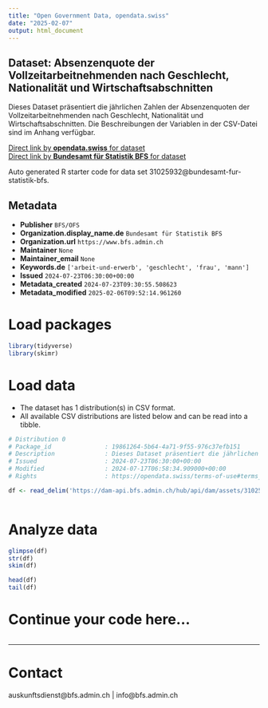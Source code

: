 ```yaml
---
title: "Open Government Data, opendata.swiss"
date: "2025-02-07"
output: html_document
---
```


## Dataset: Absenzenquote der Vollzeitarbeitnehmenden nach Geschlecht, Nationalität und Wirtschaftsabschnitten

Dieses Dataset präsentiert die jährlichen Zahlen der Absenzenquoten der Vollzeitarbeitnehmenden nach Geschlecht, Nationalität und Wirtschaftsabschnitten. Die Beschreibungen der Variablen in der CSV-Datei sind im Anhang verfügbar.

[Direct link by **opendata.swiss** for dataset](https://opendata.swiss/de/dataset/absenzenquote-der-vollzeitarbeitnehmenden-nach-geschlecht-nationalitat-und-wirtschaftsabschnitt4)<br>
[Direct link by **Bundesamt für Statistik BFS** for dataset](https://www.bfs.admin.ch/asset/de/ts-x-03.02.03.02.05)

Auto generated R starter code for data set 31025932@bundesamt-fur-statistik-bfs.

## Metadata

- **Publisher** `BFS/OFS`
- **Organization.display_name.de** `Bundesamt für Statistik BFS`
- **Organization.url** `https://www.bfs.admin.ch`
- **Maintainer** `None`
- **Maintainer_email** `None`
- **Keywords.de** `['arbeit-und-erwerb', 'geschlecht', 'frau', 'mann']`
- **Issued** `2024-07-23T06:30:00+00:00`
- **Metadata_created** `2024-07-23T09:30:55.508623`
- **Metadata_modified** `2025-02-06T09:52:14.961260`


# Load packages

```r

library(tidyverse)
library(skimr)

```

# Load data

-   The dataset has 1 distribution(s) in CSV format.
-   All available CSV distributions are listed below and can be read into a tibble.

```r

# Distribution 0
# Package_id               : 19861264-5b64-4a71-9f55-976c37efb151
# Description              : Dieses Dataset präsentiert die jährlichen Zahlen der Absenzenquoten der Vollzeitarbeitnehmenden nach Geschlecht, Nationalität und Wirtschaftsabschnitten. Die Beschreibungen der Variablen in der CSV-Datei sind im Anhang verfügbar.
# Issued                   : 2024-07-23T06:30:00+00:00
# Modified                 : 2024-07-17T06:58:34.909000+00:00
# Rights                   : https://opendata.swiss/terms-of-use#terms_by_ask

df <- read_delim('https://dam-api.bfs.admin.ch/hub/api/dam/assets/31025952/master')



```

# Analyze data

```r

glimpse(df)
str(df)
skim(df)

head(df)
tail(df)

```

# Continue your code here...

```r

```

------------------------------------------------------------------------

# Contact

auskunftsdienst@bfs.admin.ch | info@bfs.admin.ch
